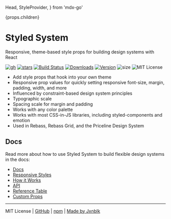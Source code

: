   Head,
  StyleProvider,
} from 'mdx-go'

  <StyleProvider>
    <Box
      mt={4}
      mb={6}
      px={3}
      mx='auto'
      css={{
        maxWidth: '960px',
      }}>
      {props.children}
    </Box>
  </StyleProvider>

<Head>
  <title>Styled System</title>
  <meta name='twitter:card' content='summary' />
  <meta name='twitter:site' content='@jxnblk' />
  <meta name='twitter:image' content='https://jxnblk.com/styled-system/logo.png' />
  <meta name='twitter:title' content='Styled System' />
  <meta name='twitter:description' content='Design system utilities for styled-components, glamorous, and other CSS-in-JS libraries' />
  <meta name='description' content='Design system utilities for styled-components, glamorous, and other CSS-in-JS libraries' />
</Head>

<Flex justifyContent='center'>
  <Logo />
</Flex>

# Styled System

Responsive, theme-based style props for building design systems with React

[![gh][]][github] [![stars][]][github] [![Build Status][ci]][travis] [![Downloads][]][npm] [![Version][]][npm] ![size][] ![MIT License][license]

- Add style props that hook into your own theme
- Responsive prop values for quickly setting responsive font-size, margin, padding, width, and more
- Influenced by constraint-based design system principles
- Typographic scale
- Spacing scale for margin and padding
- Works with any color palette
- Works with most CSS-in-JS libraries, including styled-components and emotion
- Used in Rebass, Rebass Grid, and the Priceline Design System

<Box my={5} />
<Demo />
<GettingStarted />

## Docs

Read more about how to use Styled System to build flexible design systems in the docs:

- [Docs][]
- [Responsive Styles][]
- [How it Works][]
- [API][]
- [Reference Table][table]
- [Custom Props][]

---

MIT License
| [GitHub][]
| [npm][]
| [Made by Jxnblk][jxnblk]

[ci]: https://flat.badgen.net/travis/jxnblk/styled-system
[version]: https://flat.badgen.net/npm/v/styled-system
[downloads]: https://flat.badgen.net/npm/dw/styled-system
[license]: https://flat.badgen.net/badge/license/MIT/blue
[stars]: https://flat.badgen.net/github/stars/jxnblk/styled-system
[gh]: https://flat.badgen.net/badge//GitHub/black?icon=github
[size]: https://flat.badgen.net/bundlephobia/minzip/styled-system

[npm]: https://npmjs.com/package/styled-system
[travis]: https://travis-ci.org/jxnblk/styled-system
[github]: https://github.com/jxnblk/styled-system
[jxnblk]: https://jxnblk.com
[docs]: https://github.com/jxnblk/styled-system/tree/master/docs
[responsive styles]: https://github.com/jxnblk/styled-system/blob/master/docs/responsive-styles.md
[how it works]: https://github.com/jxnblk/styled-system/blob/master/docs/how-it-works.md
[api]: https://github.com/jxnblk/styled-system/blob/master/docs/api.md
[table]: https://github.com/jxnblk/styled-system/blob/master/docs/table.md
[custom props]: https://github.com/jxnblk/styled-system/blob/master/docs/custom-props.md

<script
  dangerouslySetInnerHTML={{
    __html: `(function(i,s,o,g,r,a,m){i['GoogleAnalyticsObject']=r;i[r]=i[r]||function(){
(i[r].q=i[r].q||[]).push(arguments)},i[r].l=1*new Date();a=s.createElement(o),
m=s.getElementsByTagName(o)[0];a.async=1;a.src=g;m.parentNode.insertBefore(a,m)
})(window,document,'script','//www.google-analytics.com/analytics.js','ga');
ga('create', 'UA-4603832-6', 'auto'); ga('send', 'pageview');`
  }}
/>
